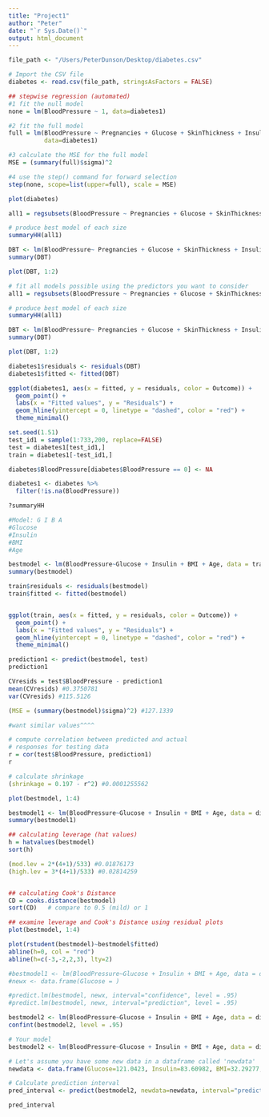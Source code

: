 ```yaml
---
title: "Project1"
author: "Peter"
date: "`r Sys.Date()`"
output: html_document
---
```



```r
file_path <- "/Users/PeterDunson/Desktop/diabetes.csv"

# Import the CSV file
diabetes <- read.csv(file_path, stringsAsFactors = FALSE)
```

```r
## stepwise regression (automated)
#1 fit the null model
none = lm(BloodPressure ~ 1, data=diabetes1)

#2 fit the full model
full = lm(BloodPressure ~ Pregnancies + Glucose + SkinThickness + Insulin + BMI + Age,
          data=diabetes1)

#3 calculate the MSE for the full model
MSE = (summary(full)$sigma)^2

#4 use the step() command for forward selection
step(none, scope=list(upper=full), scale = MSE)

```

```r
plot(diabetes)
```


```r
all1 = regsubsets(BloodPressure ~ Pregnancies + Glucose + SkinThickness + Insulin + BMI + Age, data=train)

# produce best model of each size
summaryHH(all1)

DBT <- lm(BloodPressure~ Pregnancies + Glucose + SkinThickness + Insulin + BMI + Age, data = train)
summary(DBT)

plot(DBT, 1:2)
```


```r
# fit all models possible using the predictors you want to consider
all1 = regsubsets(BloodPressure ~ Pregnancies + Glucose + SkinThickness + Insulin + BMI + Age, data=diabetes1)

# produce best model of each size
summaryHH(all1)

DBT <- lm(BloodPressure~ Pregnancies + Glucose + SkinThickness + Insulin + BMI + Age, data = diabetes1)
summary(DBT)

plot(DBT, 1:2)
```



```r
diabetes1$residuals <- residuals(DBT)
diabetes1$fitted <- fitted(DBT)

ggplot(diabetes1, aes(x = fitted, y = residuals, color = Outcome)) +
  geom_point() +
  labs(x = "Fitted values", y = "Residuals") +
  geom_hline(yintercept = 0, linetype = "dashed", color = "red") +
  theme_minimal()
```

```r
set.seed(1.51)
test_id1 = sample(1:733,200, replace=FALSE) 
test = diabetes1[test_id1,]
train = diabetes1[-test_id1,]
```


```r
diabetes$BloodPressure[diabetes$BloodPressure == 0] <- NA

diabetes1 <- diabetes %>%
  filter(!is.na(BloodPressure))

?summaryHH
```

```r
#Model: G I B A
#Glucose
#Insulin
#BMI
#Age

bestmodel <- lm(BloodPressure~Glucose + Insulin + BMI + Age, data = train)
summary(bestmodel)
```

```r
train$residuals <- residuals(bestmodel)
train$fitted <- fitted(bestmodel)


ggplot(train, aes(x = fitted, y = residuals, color = Outcome)) +
  geom_point() +
  labs(x = "Fitted values", y = "Residuals") +
  geom_hline(yintercept = 0, linetype = "dashed", color = "red") +
  theme_minimal()
```


```r
prediction1 <- predict(bestmodel, test)
prediction1

CVresids = test$BloodPressure - prediction1
mean(CVresids) #0.3750781
var(CVresids) #115.5126

(MSE = (summary(bestmodel)$sigma)^2) #127.1339

#want similar values^^^^

# compute correlation between predicted and actual 
# responses for testing data
r = cor(test$BloodPressure, prediction1)
r

# calculate shrinkage
(shrinkage = 0.197 - r^2) #0.0001255562
```



```r
plot(bestmodel, 1:4)
```


```r
bestmodel1 <- lm(BloodPressure~Glucose + Insulin + BMI + Age, data = diabetes1)
summary(bestmodel1)
```


```r
## calculating leverage (hat values)
h = hatvalues(bestmodel)
sort(h)

(mod.lev = 2*(4+1)/533) #0.01876173
(high.lev = 3*(4+1)/533) #0.02814259


## calculating Cook's Distance
CD = cooks.distance(bestmodel)
sort(CD)   # compare to 0.5 (mild) or 1

## examine leverage and Cook's Distance using residual plots
plot(bestmodel, 1:4)
```

```r
plot(rstudent(bestmodel)~bestmodel$fitted)
abline(h=0, col = "red")
abline(h=c(-3,-2,2,3), lty=2)
```

```r
#bestmodel1 <- lm(BloodPressure~Glucose + Insulin + BMI + Age, data = diabetes1)
#newx <- data.frame(Glucose = )

#predict.lm(bestmodel, newx, interval="confidence", level = .95)
#predict.lm(bestmodel, newx, interval="prediction", level = .95)
```

```r
bestmodel2 <- lm(BloodPressure~Glucose + Insulin + BMI + Age, data = diabetes1)
confint(bestmodel2, level = .95)
```

```r
# Your model
bestmodel2 <- lm(BloodPressure~Glucose + Insulin + BMI + Age, data = diabetes1)

# Let's assume you have some new data in a dataframe called 'newdata'
newdata <- data.frame(Glucose=121.0423, Insulin=83.60982, BMI=32.29277, Age=33.36153)

# Calculate prediction interval
pred_interval <- predict(bestmodel2, newdata=newdata, interval="prediction", level=0.95)

pred_interval

```













